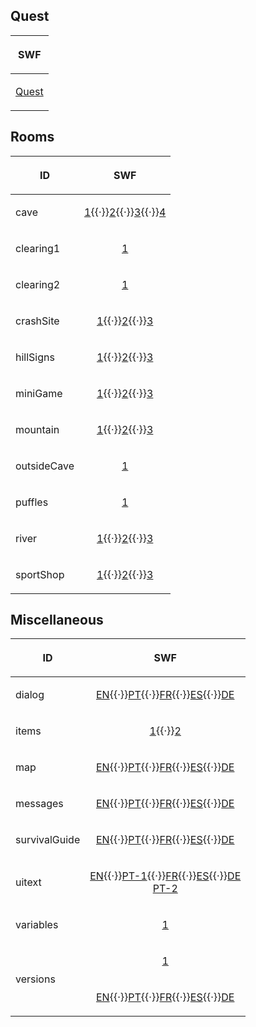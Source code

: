 ==Quest==
{|class="wikitable" style="margin: 1em auto;"
!SWF
|-
|[[Media:GamesQuestsQ2Quest.swf|Quest]]
|}
==Rooms==
{|class="wikitable" style="margin: 1em auto;"
!ID!!SWF
|-
|cave||align="center"|[[Media:GamesQuestsQ2CommonRoomsCave.swf|1]]{{·}}[[Media:GamesQuestsQ2CommonRoomsCave2.swf|2]]{{·}}[[Media:GamesQuestsQ2CommonRoomsCave3.swf|3]]{{·}}[[Media:GamesQuestsQ2CommonRoomsCave4.swf|4]]
|-
|clearing1||align="center"|[[Media:GamesQuestsQ2CommonRoomsClearing1.swf|1]]
|-
|clearing2||align="center"|[[Media:GamesQuestsQ2CommonRoomsClearing2.swf|1]]
|-
|crashSite||align="center"|[[Media:GamesQuestsQ2CommonRoomsCrashSite.swf|1]]{{·}}[[Media:GamesQuestsQ2CommonRoomsCrashSite2.swf|2]]{{·}}[[Media:GamesQuestsQ2CommonRoomsCrashSite3.swf|3]]
|-
|hillSigns||align="center"|[[Media:GamesQuestsQ2CommonRoomsHillSigns.swf|1]]{{·}}[[Media:GamesQuestsQ2CommonRoomsHillSigns2.swf|2]]{{·}}[[Media:GamesQuestsQ2CommonRoomsHillSigns3.swf|3]]
|-
|miniGame||align="center"|[[Media:GamesQuestsQ2CommonRoomsMiniGame.swf|1]]{{·}}[[Media:GamesQuestsQ2CommonRoomsMiniGame2.swf|2]]{{·}}[[Media:GamesQuestsQ2CommonRoomsMiniGame3.swf|3]]
|-
|mountain||align="center"|[[Media:GamesQuestsQ2CommonRoomsMountain.swf|1]]{{·}}[[Media:GamesQuestsQ2CommonRoomsMountain2.swf|2]]{{·}}[[Media:GamesQuestsQ2CommonRoomsMountain3.swf|3]]
|-
|outsideCave||align="center"|[[Media:GamesQuestsQ2CommonRoomsOutsideCave.swf|1]]
|-
|puffles||align="center"|[[Media:GamesQuestsQ2CommonRoomsPuffles.swf|1]]
|-
|river||align="center"|[[Media:GamesQuestsQ2CommonRoomsRiver.swf|1]]{{·}}[[Media:GamesQuestsQ2CommonRoomsRiver2.swf|2]]{{·}}[[Media:GamesQuestsQ2CommonRoomsRiver3.swf|3]]
|-
|sportShop||align="center"|[[Media:GamesQuestsQ2CommonRoomsSportShop.swf|1]]{{·}}[[Media:GamesQuestsQ2CommonRoomsSportShop2.swf|2]]{{·}}[[Media:GamesQuestsQ2CommonRoomsSportShop3.swf|3]]
|}

==Miscellaneous==
{|class="wikitable" style="margin: 1em auto;"
!ID!!SWF
|-
|dialog||align="center"|[[Media:GamesQuestsQ2LangENMiscDialog.swf|EN]]{{·}}[[Media:GamesQuestsQ2LangPTMiscDialog.swf|PT]]{{·}}[[Media:GamesQuestsQ2LangFRMiscDialog.swf|FR]]{{·}}[[Media:GamesQuestsQ2LangESMiscDialog.swf|ES]]{{·}}[[Media:GamesQuestsQ2LangDEMiscDialog.swf|DE]]
|-
|items||align="center"|[[Media:GamesQuestsQ2CommonMiscItems.swf|1]]{{·}}[[Media:GamesQuestsQ2CommonMiscItems2.swf|2]]
|-
|map||align="center"|[[Media:GamesQuestsQ2LangENMiscMap.swf|EN]]{{·}}[[Media:GamesQuestsQ2LangPTMiscMap.swf|PT]]{{·}}[[Media:GamesQuestsQ2LangFRMiscMap.swf|FR]]{{·}}[[Media:GamesQuestsQ2LangESMiscMap.swf|ES]]{{·}}[[Media:GamesQuestsQ2LangDEMiscMap.swf|DE]]
|-
|messages||align="center"|[[Media:GamesQuestsQ2LangENMiscMessages.swf|EN]]{{·}}[[Media:GamesQuestsQ2LangPTMiscMessages.swf|PT]]{{·}}[[Media:GamesQuestsQ2LangFRMiscMessages.swf|FR]]{{·}}[[Media:GamesQuestsQ2LangESMiscMessages.swf|ES]]{{·}}[[Media:GamesQuestsQ2LangDEMiscMessages.swf|DE]]
|-
|survivalGuide||align="center"|[[Media:GamesQuestsQ2LangENMiscSurvivalGuide.swf|EN]]{{·}}[[Media:GamesQuestsQ2LangPTMiscSurvivalGuide.swf|PT]]{{·}}[[Media:GamesQuestsQ2LangFRMiscSurvivalGuide.swf|FR]]{{·}}[[Media:GamesQuestsQ2LangESMiscMap.swf|ES]]{{·}}[[Media:GamesQuestsQ2LangDEMiscSurvivalGuide.swf|DE]]
|-
|uitext||align="center"|[[Media:GamesQuestsQ2LangENMiscUitext.swf|EN]]{{·}}[[Media:GamesQuestsQ2LangPTMiscUitext.swf|PT-1]]{{·}}[[Media:GamesQuestsQ2LangFRMiscUitext.swf|FR]]{{·}}[[Media:GamesQuestsQ2LangESMiscUitext.swf|ES]]{{·}}[[Media:GamesQuestsQ2LangDEMiscUitext.swf|DE]]<br>[[Media:GamesQuestsQ2LangPTMiscUitext2.swf|PT-2]]
|-
|variables||align="center"|[[Media:GamesQuestsQ2CommonMiscVariables.swf|1]]
|-
|rowspan="2"|versions||align="center"|[[Media:GamesQuestsQ2CommonMiscVersions.swf|1]]
|-
|align="center"|[[Media:GamesQuestsQ2LangENMiscVersions.swf|EN]]{{·}}[[Media:GamesQuestsQ2LangPTMiscVersions.swf|PT]]{{·}}[[Media:GamesQuestsQ2LangFRMiscVersions.swf|FR]]{{·}}[[Media:GamesQuestsQ2LangESMiscVersions.swf|ES]]{{·}}[[Media:GamesQuestsQ2LangDEMiscVersions.swf|DE]]
|}

